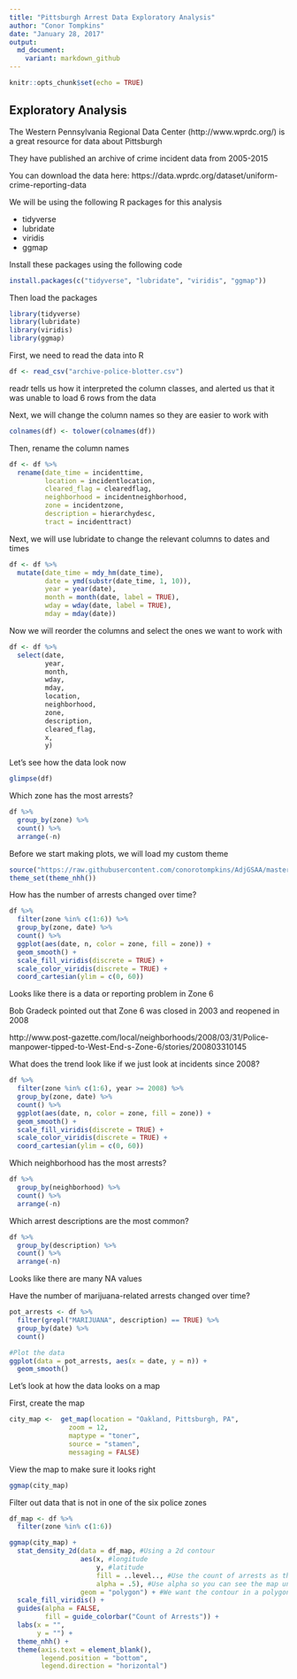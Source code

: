 ```yaml
---
title: "Pittsburgh Arrest Data Exploratory Analysis"
author: "Conor Tompkins"
date: "January 28, 2017"
output:
  md_document:
    variant: markdown_github
---
```


```r
knitr::opts_chunk$set(echo = TRUE)
```

## Exploratory Analysis

The Western Pennsylvania Regional Data Center (http://www.wprdc.org/) is a great resource for data about Pittsburgh

They have published an archive of crime incident data from 2005-2015

You can download the data here: https://data.wprdc.org/dataset/uniform-crime-reporting-data

We will be using the following R packages for this analysis

- tidyverse
- lubridate
- viridis
- ggmap

Install these packages using the following code
```r
install.packages(c("tidyverse", "lubridate", "viridis", "ggmap"))
```

Then load the packages
```r
library(tidyverse)
library(lubridate)
library(viridis)
library(ggmap)
```

First, we need to read the data into R
```r
df <- read_csv("archive-police-blotter.csv")
```
readr tells us how it interpreted the column classes, and alerted us that it was unable to load 6 rows from the data

Next, we will change the column names so they are easier to work with
```r
colnames(df) <- tolower(colnames(df))
```

Then, rename the column names
```r
df <- df %>% 
  rename(date_time = incidenttime,
         location = incidentlocation,
         cleared_flag = clearedflag,
         neighborhood = incidentneighborhood,
         zone = incidentzone,
         description = hierarchydesc,
         tract = incidenttract)
```

Next, we will use lubridate to change the relevant columns to dates and times
```r
df <- df %>%
  mutate(date_time = mdy_hm(date_time),
         date = ymd(substr(date_time, 1, 10)),
         year = year(date),
         month = month(date, label = TRUE),
         wday = wday(date, label = TRUE),
         mday = mday(date))
```         

Now we will reorder the columns and select the ones we want to work with
```r
df <- df %>% 
  select(date, 
         year,
         month,
         wday,
         mday,
         location,
         neighborhood,
         zone,
         description,
         cleared_flag,
         x,
         y)
```         

Let's see how the data look now
```r
glimpse(df)
```

Which zone has the most arrests?
```r
df %>%
  group_by(zone) %>% 
  count() %>% 
  arrange(-n)
```

Before we start making plots, we will load my custom theme
```r
source("https://raw.githubusercontent.com/conorotompkins/AdjGSAA/master/graphs/theme_nhh.R")
theme_set(theme_nhh())
```

How has the number of arrests changed over time?
```r
df %>% 
  filter(zone %in% c(1:6)) %>% 
  group_by(zone, date) %>% 
  count() %>% 
  ggplot(aes(date, n, color = zone, fill = zone)) +
  geom_smooth() +
  scale_fill_viridis(discrete = TRUE) +
  scale_color_viridis(discrete = TRUE) +
  coord_cartesian(ylim = c(0, 60))
```

Looks like there is a data or reporting problem in Zone 6

Bob Gradeck pointed out that Zone 6 was closed in 2003 and reopened in 2008

http://www.post-gazette.com/local/neighborhoods/2008/03/31/Police-manpower-tipped-to-West-End-s-Zone-6/stories/200803310145

What does the trend look like if we just look at incidents since 2008?
```r
df %>% 
  filter(zone %in% c(1:6), year >= 2008) %>% 
  group_by(zone, date) %>% 
  count() %>% 
  ggplot(aes(date, n, color = zone, fill = zone)) +
  geom_smooth() +
  scale_fill_viridis(discrete = TRUE) +
  scale_color_viridis(discrete = TRUE) +
  coord_cartesian(ylim = c(0, 60))
```

Which neighborhood has the most arrests?
```r
df %>%
  group_by(neighborhood) %>% 
  count() %>% 
  arrange(-n)
```

Which arrest descriptions are the most common?
```r
df %>%
  group_by(description) %>% 
  count() %>% 
  arrange(-n)
```
Looks like there are many NA values

Have the number of marijuana-related arrests changed over time?
```r
pot_arrests <- df %>%
  filter(grepl("MARIJUANA", description) == TRUE) %>%
  group_by(date) %>% 
  count() 

#Plot the data
ggplot(data = pot_arrests, aes(x = date, y = n)) +
  geom_smooth()
```

Let's look at how the data looks on a map

First, create the map
```r
city_map <-  get_map(location = "Oakland, Pittsburgh, PA",
               zoom = 12,
               maptype = "toner", 
               source = "stamen",
               messaging = FALSE)
```

View the map to make sure it looks right
```r
ggmap(city_map)
```

Filter out data that is not in one of the six police zones
```r
df_map <- df %>% 
  filter(zone %in% c(1:6))
```

```r
ggmap(city_map) +
  stat_density_2d(data = df_map, #Using a 2d contour
                  aes(x, #longitude
                      y, #latitude
                      fill = ..level.., #Use the count of arrests as the fill
                      alpha = .5), #Use alpha so you can see the map under the data
                  geom = "polygon") + #We want the contour in a polygon
  scale_fill_viridis() +
  guides(alpha = FALSE,
         fill = guide_colorbar("Count of Arrests")) +
  labs(x = "",
       y = "") +
  theme_nhh() +
  theme(axis.text = element_blank(),
        legend.position = "bottom",
        legend.direction = "horizontal")
```